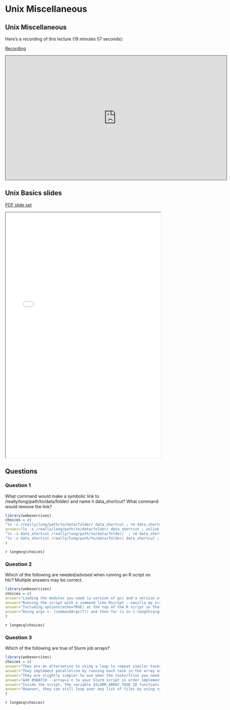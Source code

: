 # Unix Miscellaneous

## Unix Miscellaneous

Here's a recording of this lecture (19 minutes 57 seconds):

[Recording](https://pitt.hosted.panopto.com/Panopto/Pages/Viewer.aspx?id=93c2f294-2351-4a20-92f1-b1fe010fb277){.external target="_blank"}

<iframe credentialless src="https://pitt.hosted.panopto.com/Panopto/Pages/Embed.aspx?id=93c2f294-2351-4a20-92f1-b1fe010fb277&amp;autoplay=false&amp;offerviewer=true&amp;showtitle=true&amp;showbrand=true&amp;captions=true&amp;interactivity=all" height="405" width="720" style="border: 1px solid #464646;" allowfullscreen allow="autoplay">

</iframe>

## Unix Basics slides

[PDF slide set](pdfs/unix_miscellaneous.pdf){target="_blank"}

<iframe width="100%" height="800" src="pdfs/unix_miscellaneous.pdf">

</iframe>

## Questions

### Question 1

What command would make a symbolic link to /really/long/path/to/data/folder/ and name it data_shortcut? What command would remove the link?

```r
library(webexercises)
choices = c(
"ln -s /really/long/path/to/data/folder/ data_shortcut ; rm data_shortcut",
answer="ln -s /really/long/path/to/data/folder/ data_shortcut ; unlink data_shortcut",
"ln -s data_shortcut /really/long/path/to/data/folder/  ; rm data_shortcut",
"ln -s data_shortcut /really/long/path/to/data/folder/ data_shortcut ; unlink data_shortcut"
)
```

`r longmcq(choices)`

### Question 2

Which of the following are needed/advised when running an R script on htc? Multiple answers may be correct.

```r
library(webexercises)
choices = c(
answer="Loading the modules you need (a version of gcc and a version of R)",
answer="Running the script with a command like Rscript --vanilla my_script.R",
answer="Including options(echo=TRUE) at the top of the R script so that each line of R code is echoed before its output",
answer="Doing args <- (commandArgs(T)) and then for (i in 1:length(args)) { eval(parse(text =args[[i]])) } in the script to parse command-line arguments"
)
```

`r longmcq(choices)`

### Question 3

Which of the following are true of Slurm job arrays?

```r
library(webexercises)
choices = c(
answer="They are an alternative to using a loop to repeat similar tasks.",
answer="They implement parallelism by running each task in the array as a separate Slurm job.",
answer="They are slightly simpler to use when the tasks/files you need to loop over are labelled 1, 2, 3, ... n.",
answer="Add #SBATCH --array=1-n to your Slurm script in order implement the array (replacing n with the number of tasks in the array).",
answer="Inside the script, the variable $SLURM_ARRAY_TASK_ID functions like a looping index variable that you can use to control which task gets executed in each job in the array.",
answer="However, they can still loop over any list of files by using syntax like that shown in the last slide."
)
```

`r longmcq(choices)`